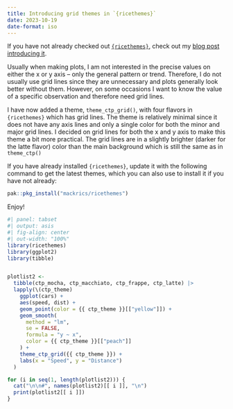 ```yaml
---
title: Introducing grid themes in `{ricethemes}`
date: 2023-10-19
date-format: iso
---
```


If you have not already checked out [`{ricethemes}`](https://github.com/mackrics/ricethemes),
check out my [blog post introducing it](./ricethemes-intro.qmd).

Usually when making plots, I am not interested in the precise values on either
the x or y axis -- only the general pattern or trend. Therefore, I do not
usually use grid lines since they are  unnecessary and plots generally
look better without them. However, on some occasions I want to know the value
of a specific observation and therefore need grid lines.

I have now added a theme, `theme_ctp_grid()`, with four flavors in
`{ricethemes}` which has grid lines. The theme is relatively minimal since it
does not have any axis lines and only a single color for both the minor and
major grid lines. I decided on grid lines for both the x and y axis to make
this theme a bit more practical. The grid lines are in a slightly brighter
(darker for the latte flavor) color than the main background which is still the
same as in `theme_ctp()`

If you have already installed `{ricethemes}`, update it with the following
command to get the latest themes, which you can also use to install it if you
have not already:

```r
pak::pkg_install("mackrics/ricethemes")
```

Enjoy!


```r
#| panel: tabset
#| output: asis
#| fig-align: center
#| out-width: "100%"
library(ricethemes)
library(ggplot2)
library(tibble)


plotlist2 <-
  tibble(ctp_mocha, ctp_macchiato, ctp_frappe, ctp_latte) |>
  lapply(\(ctp_theme)
    ggplot(cars) +
    aes(speed, dist) +
    geom_point(color = {{ ctp_theme }}[["yellow"]]) +
    geom_smooth(
      method = "lm",
      se = FALSE,
      formula = "y ~ x",
      color = {{ ctp_theme }}[["peach"]]
    ) +
    theme_ctp_grid({{ ctp_theme }}) +
    labs(x = "Speed", y = "Distance")
  )

for (i in seq(1, length(plotlist2))) {
  cat("\n\n#", names(plotlist2)[[ i ]], "\n")
  print(plotlist2[[ i ]])
}
```
